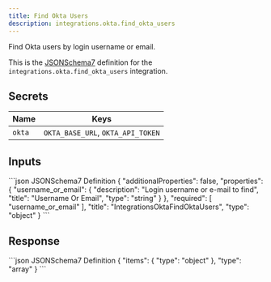```yaml
---
title: Find Okta Users
description: integrations.okta.find_okta_users
---
```


Find Okta users by login username or email.

This is the [JSONSchema7](https://json-schema.org/draft-07/json-schema-release-notes) definition for the `integrations.okta.find_okta_users` integration.


## Secrets
| Name | Keys |
| --- | --- |
| `okta` | `OKTA_BASE_URL`, `OKTA_API_TOKEN` |

## Inputs

<CodeGroup>
```json JSONSchema7 Definition
{
    "additionalProperties": false,
    "properties": {
        "username_or_email": {
            "description": "Login username or e-mail to find",
            "title": "Username Or Email",
            "type": "string"
        }
    },
    "required": [
        "username_or_email"
    ],
    "title": "IntegrationsOktaFindOktaUsers",
    "type": "object"
}
```

</CodeGroup>

## Response

<CodeGroup>
```json JSONSchema7 Definition
{
    "items": {
        "type": "object"
    },
    "type": "array"
}
```

</CodeGroup>
